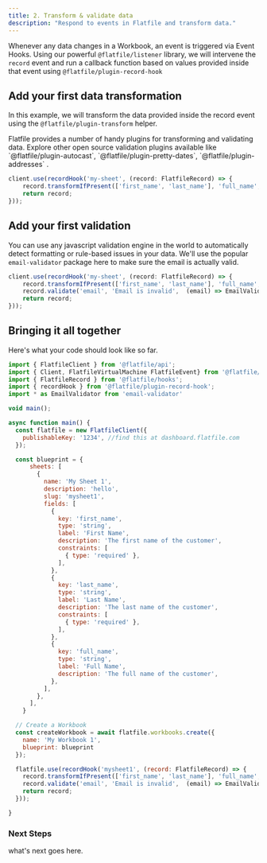 ```yaml
---
title: 2. Transform & validate data
description: "Respond to events in Flatfile and transform data."
---
```


Whenever any data changes in a Workbook, an event is triggered via <Tooltip tip="Learn more about Events">Event Hooks</Tooltip>. 
Using our powerful `@flatfile/listener` library, we will intervene the `record` event and run a callback function 
based on values provided inside that event using `@flatfile/plugin-record-hook`

## Add your first data transformation
In this example, we will transform the data provided inside the record event using the `@flatfile/plugin-transform` helper. 

<Info>
  Flatfile provides a number of handy plugins for transforming and validating data. Explore other open source validation plugins available like 
  `@flatfile/plugin-autocast`, `@flatfile/plugin-pretty-dates`, `@flatfile/plugin-addresses` .
</Info>

```jsx
client.use(recordHook('my-sheet', (record: FlatfileRecord) => {
	record.transformIfPresent(['first_name', 'last_name'], 'full_name', () => `${first_name} ${last_name}`)
	return record;
}));
```

## Add your first validation

You can use any javascript validation engine in the world to automatically detect formatting or rule-based issues in your data. We'll use the popular `email-validator` package here to make sure the email is actually valid.

```jsx
client.use(recordHook('my-sheet', (record: FlatfileRecord) => {
	record.transformIfPresent(['first_name', 'last_name'], 'full_name', () => `${first_name} ${last_name}`)
	record.validate('email', 'Email is invalid',  (email) => EmailValidator.validate(email))
	return record;
}));
```

## Bringing it all together

Here's what your code should look like so far.

```jsx
import { FlatfileClient } from '@flatfile/api';
import { Client, FlatfileVirtualMachine FlatfileEvent} from '@flatfile/listener';
import { FlatfileRecord } from '@flatfile/hooks';
import { recordHook } from '@flatfile/plugin-record-hook';
import * as EmailValidator from 'email-validator'

void main();

async function main() {
  const flatfile = new FlatfileClient({
    publishableKey: '1234', //find this at dashboard.flatfile.com
  });

  const blueprint = {
      sheets: [
        {
          name: 'My Sheet 1',
          description: 'hello',
          slug: 'mysheet1',
          fields: [
            {
              key: 'first_name',
              type: 'string',
              label: 'First Name',
              description: 'The first name of the customer',
              constraints: [
                { type: 'required' },
              ],
            },
            {
              key: 'last_name',
              type: 'string',
              label: 'Last Name',
              description: 'The last name of the customer',
              constraints: [
                { type: 'required' },
              ],
            },
            {
              key: 'full_name',
              type: 'string',
              label: 'Full Name',
              description: 'The full name of the customer',
            },
          ],
        },
      ],
    }

  // Create a Workbook
  const createWorkbook = await flatfile.workbooks.create({
    name: 'My Workbook 1',
    blueprint: blueprint
  });

  flatfile.use(recordHook('mysheet1', (record: FlatfileRecord) => {
    record.transformIfPresent(['first_name', 'last_name'], 'full_name', () => `${first_name} ${last_name}`)
	record.validate('email', 'Email is invalid',  (email) => EmailValidator.validate(email))
	return record;
  }));

}
```

### Next Steps
what's next goes here.
